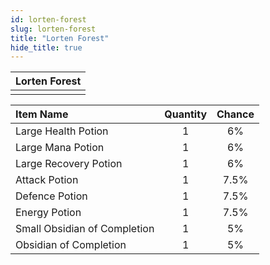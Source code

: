 ```yaml
---
id: lorten-forest
slug: lorten-forest
title: "Lorten Forest"
hide_title: true
---
```



| Lorten Forest |
| :------------: |
| <MapIcon iconId="137"/> |

|Item Name|Quantity|Chance|
|:--|:-:|:-:|
| <ItemIcon iconId="1004" height="32" /> Large Health Potion|1|6%|
| <ItemIcon iconId="1007" height="32" /> Large Mana Potion|1|6%|
| <ItemIcon iconId="1010" height="32" /> Large Recovery Potion|1|6%|
| <ItemIcon iconId="1246" height="32" /> Attack Potion|1|7.5%|
| <ItemIcon iconId="1247" height="32" /> Defence Potion|1|7.5%|
| <ItemIcon iconId="1248" height="32" /> Energy Potion|1|7.5%|
| <ItemIcon iconId="2602" height="32" /> Small Obsidian of Completion|1|5%|
| <ItemIcon iconId="2598" height="32" /> Obsidian of Completion|1|5%|

